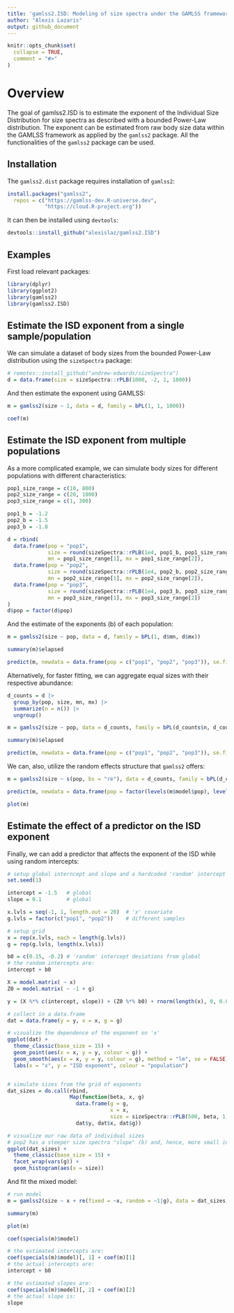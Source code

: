 ```yaml
---
title: 'gamlss2.ISD: Modeling of size spectra under the GAMLSS framework'
author: "Alexis Lazaris"
output: github_document
---
```


<!-- README.md is generated from README.Rmd. Please edit that file -->

```r
knitr::opts_chunk$set(
  collapse = TRUE,
  comment = "#>"
)
```


# Overview

The goal of gamlss2.ISD is to estimate the exponent of the Individual Size Distribution for size spectra as described with a bounded Power-Law distribution. The exponent can be estimated from raw body size data within the GAMLSS framework as applied by the `gamlss2` package. All the functionalities of the `gamlss2` package can be used. 

## Installation

The `gamlss2.dist` package requires installation of `gamlss2`:
```r
install.packages("gamlss2",
  repos = c("https://gamlss-dev.R-universe.dev",
            "https://cloud.R-project.org"))
```

It can then be installed using `devtools`:
```r
devtools::install_github("alexislaz/gamlss2.ISD")
```


## Examples

First load relevant packages:
```r
library(dplyr)
library(ggplot2)
library(gamlss2)
library(gamlss2.ISD)
```


## Estimate the ISD exponent from a single sample/population 

We can simulate a dataset of body sizes from the bounded Power-Law distribution using the `sizeSpectra` package:

```r
# remotes::install_github("andrew-edwards/sizeSpectra")
d = data.frame(size = sizeSpectra::rPLB(1000, -2, 1, 1000))
```

And then estimate the exponent using GAMLSS:

```r
m = gamlss2(size ~ 1, data = d, family = bPL(1, 1, 1000))

coef(m)
```


## Estimate the ISD exponent from multiple populations

As a more complicated example, we can simulate body sizes for different populations with different characteristics:

```r
pop1_size_range = c(10, 800)
pop2_size_range = c(20, 1000)
pop3_size_range = c(1, 300)

pop1_b = -1.2
pop2_b = -1.5
pop3_b = -1.8

d = rbind(
  data.frame(pop = "pop1", 
             size = round(sizeSpectra::rPLB(1e4, pop1_b, pop1_size_range[1], pop1_size_range[2])),
             mn = pop1_size_range[1], mx = pop1_size_range[2]),
  data.frame(pop = "pop2", 
             size = round(sizeSpectra::rPLB(1e4, pop2_b, pop2_size_range[1], pop2_size_range[2])),
             mn = pop2_size_range[1], mx = pop2_size_range[2]),
  data.frame(pop = "pop3", 
             size = round(sizeSpectra::rPLB(1e4, pop3_b, pop3_size_range[1], pop3_size_range[2])),
             mn = pop3_size_range[1], mx = pop3_size_range[2])
)
d$pop = factor(d$pop)
```

And the estimate of the exponents (b) of each population:

```r
m = gamlss2(size ~ pop, data = d, family = bPL(1, d$mn, d$mx))

summary(m)$elapsed

predict(m, newdata = data.frame(pop = c("pop1", "pop2", "pop3")), se.fit = TRUE)
```


Alternatively, for faster fitting, we can aggregate equal sizes with their respective abundance:

```r
d_counts = d |> 
  group_by(pop, size, mn, mx) |>
  summarize(n = n()) |>
  ungroup()

m = gamlss2(size ~ pop, data = d_counts, family = bPL(d_counts$n, d_counts$mn, d_counts$mx))

summary(m)$elapsed

predict(m, newdata = data.frame(pop = c("pop1", "pop2", "pop3")), se.fit = TRUE)
```

We can, also, utilize the random effects structure that `gamlss2` offers:

```r
m = gamlss2(size ~ s(pop, bs = "re"), data = d_counts, family = bPL(d_counts$n, d_counts$mn, d_counts$mx))

predict(m, newdata = data.frame(pop = factor(levels(m$model$pop), levels(m$model$pop))), se.fit = TRUE)

plot(m)
```


## Estimate the effect of a predictor on the ISD exponent

Finally, we can add a predictor that affects the exponent of the ISD while using random intercepts:

```r
# setup global interncept and slope and a hardcoded 'random' intercept
set.seed(1)

intercept = -1.5   # global
slope = 0.1        # global

x.lvls = seq(-1, 1, length.out = 20)  # 'x' covariate
g.lvls = factor(c("pop1", "pop2"))    # different samples

# setup grid
x = rep(x.lvls, each = length(g.lvls))
g = rep(g.lvls, length(x.lvls))

b0 = c(0.15, -0.2) # 'random' intercept deviations from global
# the random intercepts are:
intercept + b0

X = model.matrix( ~ x)
Z0 = model.matrix( ~ -1 + g)

y = (X %*% c(intercept, slope)) + (Z0 %*% b0) + rnorm(length(x), 0, 0.01)

# collect in a data.frame
dat = data.frame(y = y, x = x, g = g)

# visualize the dependence of the exponent on 'x'
ggplot(dat) + 
  theme_classic(base_size = 15) + 
  geom_point(aes(x = x, y = y, colour = g)) + 
  geom_smooth(aes(x = x, y = y, colour = g), method = "lm", se = FALSE) +
  labs(x = "x", y = "ISD exponent", colour = "population")


# simulate sizes from the grid of exponents
dat_sizes = do.call(rbind,
                    Map(function(beta, x, g) 
                      data.frame(g = g, 
                                 x = x, 
                                 size = sizeSpectra::rPLB(500, beta, 1, 1000)), 
                      dat$y, dat$x, dat$g))

# visualize our raw data of individual sizes
# pop2 has a steeper size spectra "slope" (b) and, hence, more small individuals
ggplot(dat_sizes) + 
  theme_classic(base_size = 15) + 
  facet_wrap(vars(g)) + 
  geom_histogram(aes(x = size))
```


And fit the mixed model:
```r
# run model
m = gamlss2(size ~ x + re(fixed = ~x, random = ~1|g), data = dat_sizes, family = bPL(1, 1, 1000))

summary(m)

plot(m)

coef(specials(m)$model)

# the estimated intercepts are:
coef(specials(m)$model)[, 1] + coef(m)[1]
# the actual intercepts are:
intercept + b0

# the estimated slopes are:
coef(specials(m)$model)[, 2] + coef(m)[2]
# the actual slope is:
slope
```




